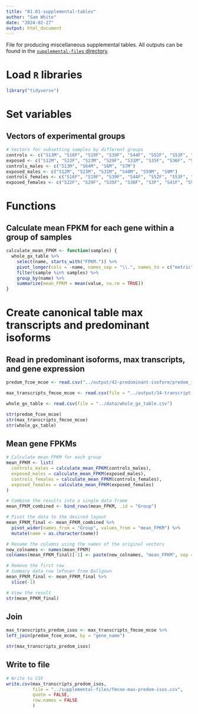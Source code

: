 ```yaml
---
title: "01.01-supplemental-tables"
author: "Sam White"
date: "2024-02-27"
output: html_document
---
```

File for producing miscellaneous supplemental tables. All outputs can be found in the [`supplemental-files` directory](https://github.com/sr320/ceabigr/tree/main/supplemental-files).

# Load `R` libraries

```r
library("tidyverse")
```

# Set variables

## Vectors of experimental groups
```r
# Vectors for subsetting samples by different groups
controls <- c("S13M", "S16F", "S19F", "S39F", "S44F", "S52F", "S53F", "S54F", "S64M", "S6M", "S76F", "S7M")
exposed <- c("S12M", "S22F", "S23M", "S29F", "S31M", "S35F", "S36F", "S3F", "S41F", "S48M", "S50F", "S59M", "S77F", "S9M")
controls_males <- c("S13M", "S64M", "S6M", "S7M")
exposed_males <- c("S12M", "S23M", "S31M", "S48M", "S59M", "S9M")
controls_females <- c("S16F", "S19F", "S39F", "S44F", "S52F", "S53F", "S54F", "S76F")
exposed_females <- c("S22F", "S29F", "S35F", "S36F", "S3F", "S41F", "S50F", "S77F")
```

# Functions

## Calculate mean FPKM for each gene within a group of samples
```r
calculate_mean_FPKM <- function(samples) {
  whole_gx_table %>%
    select(name, starts_with("FPKM.")) %>%
    pivot_longer(cols = -name, names_sep = "\\.", names_to = c("metric", "sample")) %>%
    filter(sample %in% samples) %>%
    group_by(name) %>%
    summarize(mean_FPKM = mean(value, na.rm = TRUE))
}
```

# Create canonical table max transcripts and predominant isoforms

## Read in predominant isoforms, max transcripts, and gene expression
```r
predom_fcoe_mcoe <- read.csv("../output/42-predominant-isoform/predom_iso-FEMALE-and-MALE-controls-exposed.csv")

max_transcripts_fmcoe_mcoe <- read.csv(file = "../output/34-transcript-counts/max.transcripts.females-c-e.males-c-e.csv")

whole_gx_table <- read.csv(file = "../data/whole_gx_table.csv")

str(predom_fcoe_mcoe)
str(max_transcripts_fmcoe_mcoe)
str(whole_gx_table)
```

## Mean gene FPKMs
```r
# Calculate mean FPKM for each group
mean_FPKM <- list(
  controls_males = calculate_mean_FPKM(controls_males),
  exposed_males = calculate_mean_FPKM(exposed_males),
  controls_females = calculate_mean_FPKM(controls_females),
  exposed_females = calculate_mean_FPKM(exposed_females)
)

# Combine the results into a single data frame
mean_FPKM_combined <- bind_rows(mean_FPKM, .id = "Group")

# Pivot the data to the desired layout
mean_FPKM_final <- mean_FPKM_combined %>%
  pivot_wider(names_from = "Group", values_from = "mean_FPKM") %>%
  mutate(name = as.character(name))

# Rename the columns using the names of the original vectors
new_colnames <- names(mean_FPKM)
colnames(mean_FPKM_final)[-1] <- paste(new_colnames, "mean_FPKM", sep = "_")

# Remove the first row
# Summary data row lefover from Ballgown
mean_FPKM_final <- mean_FPKM_final %>%
  slice(-1)

# View the result
str(mean_FPKM_final)

```

## Join
```r
max_transcripts_predom_isos <- max_transcripts_fmcoe_mcoe %>% 
left_join(predom_fcoe_mcoe, by = "gene_name")

str(max_transcripts_predom_isos)

```

## Write to file
```r
# Write to CSV
write.csv(max_transcripts_predom_isos,
          file = "../supplemental-files/fmcoe-max-predom-isos.csv",
          quote = FALSE,
          row.names = FALSE
          )
```